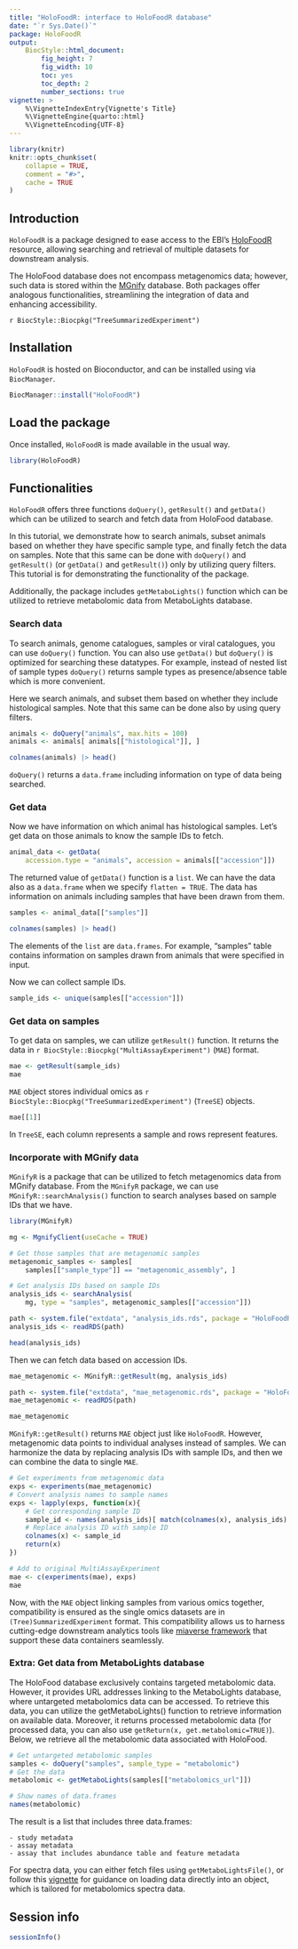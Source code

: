 ```yaml
---
title: "HoloFoodR: interface to HoloFoodR database"
date: "`r Sys.Date()`"
package: HoloFoodR
output:
    BiocStyle::html_document:
        fig_height: 7
        fig_width: 10
        toc: yes
        toc_depth: 2
        number_sections: true
vignette: >
    %\VignetteIndexEntry{Vignette's Title}
    %\VignetteEngine{quarto::html}
    %\VignetteEncoding{UTF-8}
---
```


```r
library(knitr)
knitr::opts_chunk$set(
    collapse = TRUE,
    comment = "#>",
    cache = TRUE
)
```

## Introduction

`HoloFoodR` is a package designed to ease access to the EBI's
[HoloFoodR](https://www.holofooddata.org/) resource, allowing searching and
retrieval of multiple datasets for downstream analysis.

The HoloFood database does not encompass metagenomics data; however,
such data is stored within the [MGnify](https://www.ebi.ac.uk/metagenomics)
database. Both packages offer analogous functionalities, streamlining the
integration of data and enhancing accessibility.

`r BiocStyle::Biocpkg("TreeSummarizedExperiment")`

## Installation

`HoloFoodR` is hosted on Bioconductor, and can be installed using via
`BiocManager`.

```r
BiocManager::install("HoloFoodR")
```

## Load the package

Once installed, `HoloFoodR` is made available in the usual way.

```r
library(HoloFoodR)
```

## Functionalities

`HoloFoodR` offers three functions `doQuery()`, `getResult()` and `getData()`
which can be utilized to search and fetch data from HoloFood database.

In this tutorial, we demonstrate how to search animals, subset animals based
on whether they have specific sample type, and finally fetch the data on
samples. Note that this same can be done with `doQuery()` and `getResult()`
(or `getData()` and `getResult()`) only by utilizing query filters. This
tutorial is for demonstrating the functionality of the package.

Additionally, the package includes `getMetaboLights()` function which can be
utilized to retrieve metabolomic data from MetaboLights database.

### Search data

To search animals, genome catalogues, samples or viral catalogues, you can use
`doQuery()` function. You can also use `getData()` but `doQuery()` is optimized
for searching these datatypes. For example, instead of nested list of sample
types `doQuery()` returns sample types as presence/absence table which is more
convenient.

Here we search animals, and subset them based on whether they include
histological samples. Note that this same can be done also by using query
filters.

```r
animals <- doQuery("animals", max.hits = 100)
animals <- animals[ animals[["histological"]], ]

colnames(animals) |> head()
```

`doQuery()` returns a `data.frame` including information on type of data being
searched.

### Get data

Now we have information on which animal has histological samples. Let's get
data on those animals to know the sample IDs to fetch.

```r
animal_data <- getData(
    accession.type = "animals", accession = animals[["accession"]])
```

The returned value of `getData()` function is a `list`. We can have the data
also as a `data.frame` when we specify `flatten = TRUE`. The data has
information on animals including samples that have been drawn from them. 

```r
samples <- animal_data[["samples"]]

colnames(samples) |> head()
```

The elements of the `list` are `data.frames`. For example, "samples" table
contains information on samples drawn from animals that were specified in input.

Now we can collect sample IDs.

```r
sample_ids <- unique(samples[["accession"]])
```

### Get data on samples

To get data on samples, we can utilize `getResult()` function. It returns the
data in `r BiocStyle::Biocpkg("MultiAssayExperiment")` (`MAE`) format.

```r
mae <- getResult(sample_ids)
mae
```

`MAE` object stores individual omics as
`r BiocStyle::Biocpkg("TreeSummarizedExperiment")` (`TreeSE`) objects.

```r
mae[[1]]
```

In `TreeSE`, each column represents a sample and rows represent features.

### Incorporate with MGnify data

`MGnifyR` is a package that can be utilized to fetch metagenomics data from
MGnify database. From the `MGnifyR` package, we can use
`MGnifyR::searchAnalysis()` function to search analyses based on sample IDs
that we have.

```r
library(MGnifyR)

mg <- MgnifyClient(useCache = TRUE)

# Get those samples that are metagenomic samples
metagenomic_samples <- samples[
    samples[["sample_type"]] == "metagenomic_assembly", ]

# Get analysis IDs based on sample IDs
analysis_ids <- searchAnalysis(
    mg, type = "samples", metagenomic_samples[["accession"]])
```

```r
path <- system.file("extdata", "analysis_ids.rds", package = "HoloFoodR")
analysis_ids <- readRDS(path)
```

```r
head(analysis_ids)
```

Then we can fetch data based on accession IDs.

```r
mae_metagenomic <- MGnifyR::getResult(mg, analysis_ids)
```

```r
path <- system.file("extdata", "mae_metagenomic.rds", package = "HoloFoodR")
mae_metagenomic <- readRDS(path)
```

```r
mae_metagenomic
```

`MGnifyR::getResult()` returns `MAE` object just like `HoloFoodR`. However,
metagenomic data points to individual analyses instead of samples. We can
harmonize the data by replacing analysis IDs with sample IDs, and then we can
combine the data to single `MAE`.

```r
# Get experiments from metagenomic data
exps <- experiments(mae_metagenomic)
# Convert analysis names to sample names
exps <- lapply(exps, function(x){
    # Get corresponding sample ID
    sample_id <- names(analysis_ids)[ match(colnames(x), analysis_ids) ]
    # Replace analysis ID with sample ID
    colnames(x) <- sample_id
    return(x)
})

# Add to original MultiAssayExperiment
mae <- c(experiments(mae), exps)
mae
```

Now, with the `MAE` object linking samples from various omics together,
compatibility is ensured as the single omics datasets are in
`(Tree)SummarizedExperiment` format. This compatibility allows us to harness
cutting-edge downstream analytics tools like
[miaverse framework](https://microbiome.github.io/) that support these data
containers seamlessly.

### Extra: Get data from MetaboLights database

The HoloFood database exclusively contains targeted metabolomic data. However,
it provides URL addresses linking to the MetaboLights database, where untargeted
metabolomics data can be accessed. To retrieve this data, you can utilize the
getMetaboLights() function to retrieve information on available data. Moreover,
it returns processed metabolomic data (for processed data, you can also use
`getReturn(x, get.metabolomic=TRUE)`). Below, we retrieve all the
metabolomic data associated with HoloFood.

```r
# Get untargeted metabolomic samples
samples <- doQuery("samples", sample_type = "metabolomic")
# Get the data
metabolomic <- getMetaboLights(samples[["metabolomics_url"]])

# Show names of data.frames
names(metabolomic)
```

The result is a list that includes three data.frames:

    - study metadata
    - assay metadata
    - assay that includes abundance table and feature metadata

For spectra data, you can either fetch files using `getMetaboLightsFile()`,
or follow this
[vignette](https://rformassspectrometry.github.io/MsIO/articles/MsIO.html#loading-data-from-metabolights)
for guidance on loading data directly into an \code{MsExperiment} object,
which is tailored for metabolomics spectra data.

## Session info

```r
sessionInfo()
```
